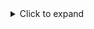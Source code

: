<details><summary>Click to expand</summary><p>

#### 1. Tools required:

- Dish soap, as a lubricant between the tire and inner tube.
- Torque wrench with a 6 mm hex bit.
- Paint pen or similar fastener marking pen.
- Drill or ratchet with 6 mm hex bit.
- A Clearpath wheel installation tool, or two [M8×1.25 X 35 fully threaded socket head screws](https://www.mcmaster.com/91292A151/).
- Tire inflation pump or compressor, with a pressure gauge (not shown in the image).

<figure>
  <center>
    <img
      src="/img/robot_images/husky_images/robot_husky_34.jpg"
      width="1000"
    />
  </center>
</figure>

---

#### 2. Note the direction of travel.

You will need to face the tread chevrons pointing towards the forward travel of the robot.
This will impact which side the tire air-fill stem is installed on.

- Right side wheel, with stem on the right side
- Left side wheel, with stem on the left side.

This is not critical, but improves access to filling the tire with air when it is installed on the robot.

<figure>
  <center>
    <img
      src="/img/robot_images/husky_images/robot_husky_35.jpg"
      width="1000"
    />
  </center>
</figure>

---

#### 3. Place inner tube on tire, with a half-doughnut shape.

Place this on side of the tire where you want the air-fill stem to be.
The picture shown is for a wheel on the left side of the Husky.

<figure>
  <center>
    <img
      src="/img/robot_images/husky_images/robot_husky_36.jpg"
      width="1000"
    />
  </center>
</figure>

---

#### 4. Push the inner tube into the tire.

Try to keep the half-doughnut shape.

<figure>
  <center>
    <img
      src="/img/robot_images/husky_images/robot_husky_37.jpg"
      width="1000"
    />
  </center>
</figure>

---

#### 5. Spread dish soap on the outside curved section of both halves of the split-rim.

<figure>
  <center>
    <img
      src="/img/robot_images/husky_images/robot_husky_38.jpg"
      width="1000"
    />
  </center>
</figure>

<figure>
  <center>
    <img
      src="/img/robot_images/husky_images/robot_husky_39.jpg"
      width="1000"
    />
  </center>
</figure>

---

#### 6. Spread dish soap on the edge of the tire, where it will touch the rim.

Do this for both sides of the tire.

<figure>
  <center>
    <img
      src="/img/robot_images/husky_images/robot_husky_40.jpg"
      width="1000"
    />
  </center>
</figure>

---

#### 7. Slide the air-fill stem through the rim.

Then push the rim onto the tire's face.

<figure>
  <center>
    <img
      src="/img/robot_images/husky_images/robot_husky_41.jpg"
      width="1000"
    />
  </center>
</figure>

---

#### 8. Flip the wheel over.

Adjust the inner tube so it is sitting around the perimeter of the rim.
You want to make sure the inner tube does not get pinched between the two rims in the following steps.

<figure>
  <center>
    <img
      src="/img/robot_images/husky_images/robot_husky_42.jpg"
      width="1000"
    />
  </center>
</figure>

---

#### 9. Connect the two halves of the split rim using the intallation tool or two bolts.

Note that the threaded adaper plate does on the side of the rim with the air-fill-stem.
This adapter plate will be visible on the outside of the robot.

<figure>
  <center>
    <img
      src="/img/robot_images/husky_images/robot_husky_43.jpg"
      width="1000"
    />
  </center>
</figure>

<figure>
  <center>
    <img
      src="/img/robot_images/husky_images/robot_husky_44.jpg"
      width="1000"
    />
  </center>
</figure>

<figure>
  <center>
    <img
      src="/img/robot_images/husky_images/robot_husky_45.jpg"
      width="1000"
    />
  </center>
</figure>

---

#### 10. Clamp the two halves together using M8×1.25 X 12 screws.

You will need to remove the installation tool to access two of the four screw locations.

<figure>
  <center>
    <img
      src="/img/robot_images/husky_images/robot_husky_46.jpg"
      width="1000"
    />
  </center>
</figure>

<figure>
  <center>
    <img
      src="/img/robot_images/husky_images/robot_husky_47.jpg"
      width="1000"
    />
  </center>
</figure>

---

#### 11. Torque all four screws to 13 N·m.

<figure>
  <center>
    <img
      src="/img/robot_images/husky_images/robot_husky_48.jpg"
      width="1000"
    />
  </center>
</figure>

---

#### 12. Mark the 4 screws and rim.

This will let you know if screws have loosened in service.

<figure>
  <center>
    <img
      src="/img/robot_images/husky_images/robot_husky_49.jpg"
      width="1000"
    />
  </center>
</figure>

---

#### 13. Inflate the inner tube to 138 kPa (20 psi).

Bounce the tire on the floor a few times after you have inflated it, and removed the compressor.
The bounching will help seat the tire's bead.

:::note

You can drop the pressure after the tire's bead has seated.
YOu can drop the pressure to as low as 69 kPa (10 psi)

:::

<figure>
  <center>
    <img
      src="/img/robot_images/husky_images/robot_husky_50.jpg"
      width="1000"
    />
  </center>
</figure>

---

#### 14. Check the tire for any odd stretching, wrinkles, or warped areas.

These anomalies can cause the Husky to not drive straight, and affect your autonomy program's performance.

</p></details>
